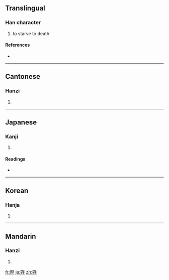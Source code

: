==Translingual==

===Han character===
{{Han char|rn=78|rad=歹|as=07|sn=11|four=1224<sub>7</sub>|canj=一弓月弓木 (MNBND)}}

# to starve to death

====References====
* {{Han ref|kx=0580.340|dkj=16464|dj=0973.100|hdz=21387.260|uh=6B8D|ud=27533|bh=D5DC|bd=54748}}

----

==Cantonese==

===Hanzi===
{{yue-hanzi|jyut=|y=piu5}}

# {{defn|Cantonese|sort=歹07}}

----

==Japanese==

===Kanji===
{{ja-kanji|grade=|rs=歹07}}

# {{defn|Japanese|sort=歹07}}

====Readings====
* {{ja-readings|on=[[ひょう]] (hyō), [[ふ]] (fu)|kun=[[うえじに]] (uejini)}}

----

==Korean==

===Hanja===
{{ko-hanja|hangeul=표|eumhun=|rv=pyo|mr=p'yo|y=phyo}}

# {{defn|Korean|sort=歹07}}

----

==Mandarin==

===Hanzi===
{{cmn-hanzi|pin=[[piǎo]] ([[piao3]])|wg=p'iao<sup>3</sup>}}

# {{defn|Mandarin|sort=歹07}}

[[fr:殍]]
[[ja:殍]]
[[zh:殍]]